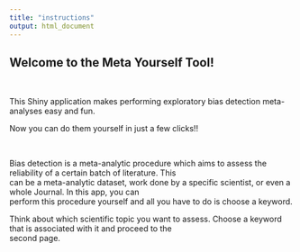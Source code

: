 ```yaml
---
title: "instructions"
output: html_document
---
```



## Welcome to the Meta Yourself Tool!
&nbsp;
&nbsp;
&nbsp;


This Shiny application makes performing exploratory bias detection meta-analyses easy and fun. 

Now you can do them yourself in just a few clicks!!    


&nbsp;
&nbsp;


Bias detection is a meta-analytic procedure which aims to assess the reliability of a certain batch of literature. This   
can be a meta-analytic dataset, work done by a specific scientist, or even a whole Journal. In this app, you can   
perform this procedure yourself and all you have to do is choose a keyword.  

Think about which scientific topic you want to assess. Choose a keyword that is associated with it and proceed to the   
second page.

